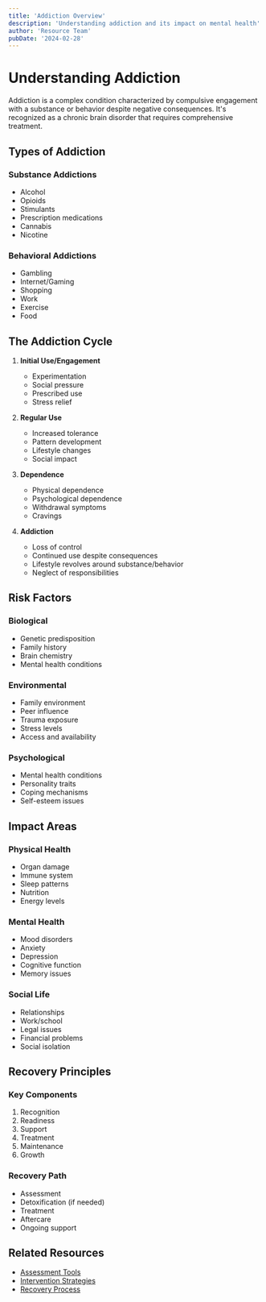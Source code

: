 ```yaml
---
title: 'Addiction Overview'
description: 'Understanding addiction and its impact on mental health'
author: 'Resource Team'
pubDate: '2024-02-28'
---
```


# Understanding Addiction

Addiction is a complex condition characterized by compulsive engagement with a substance or behavior despite negative consequences. It's recognized as a chronic brain disorder that requires comprehensive treatment.

## Types of Addiction

### Substance Addictions

- Alcohol
- Opioids
- Stimulants
- Prescription medications
- Cannabis
- Nicotine

### Behavioral Addictions

- Gambling
- Internet/Gaming
- Shopping
- Work
- Exercise
- Food

## The Addiction Cycle

1. **Initial Use/Engagement**

   - Experimentation
   - Social pressure
   - Prescribed use
   - Stress relief

2. **Regular Use**

   - Increased tolerance
   - Pattern development
   - Lifestyle changes
   - Social impact

3. **Dependence**

   - Physical dependence
   - Psychological dependence
   - Withdrawal symptoms
   - Cravings

4. **Addiction**
   - Loss of control
   - Continued use despite consequences
   - Lifestyle revolves around substance/behavior
   - Neglect of responsibilities

## Risk Factors

### Biological

- Genetic predisposition
- Family history
- Brain chemistry
- Mental health conditions

### Environmental

- Family environment
- Peer influence
- Trauma exposure
- Stress levels
- Access and availability

### Psychological

- Mental health conditions
- Personality traits
- Coping mechanisms
- Self-esteem issues

## Impact Areas

### Physical Health

- Organ damage
- Immune system
- Sleep patterns
- Nutrition
- Energy levels

### Mental Health

- Mood disorders
- Anxiety
- Depression
- Cognitive function
- Memory issues

### Social Life

- Relationships
- Work/school
- Legal issues
- Financial problems
- Social isolation

## Recovery Principles

### Key Components

1. Recognition
2. Readiness
3. Support
4. Treatment
5. Maintenance
6. Growth

### Recovery Path

- Assessment
- Detoxification (if needed)
- Treatment
- Aftercare
- Ongoing support

## Related Resources

- [Assessment Tools](/mental/II-Addiction/assessment)
- [Intervention Strategies](/mental/II-Addiction/intervention)
- [Recovery Process](/mental/II-Addiction/recovery)
